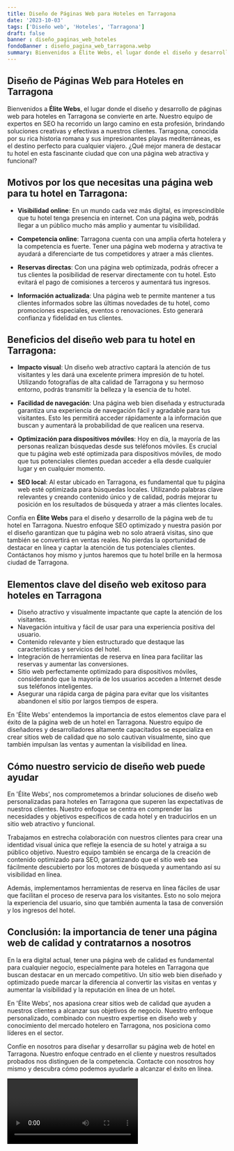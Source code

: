 ```yaml
---
title: Diseño de Páginas Web para Hoteles en Tarragona
date: '2023-10-03'
tags: ['Diseño web', 'Hoteles', 'Tarragona']
draft: false
banner : diseño_paginas_web_hoteles
fondoBanner : diseño_pagina_web_tarragona.webp
summary: Bienvenidos a Élite Webs, el lugar donde el diseño y desarrollo de páginas web para hoteles en Tarragona se convierte en arte. Nuestro equipo de expertos en SEO ha recorrido un largo camino en esta profesión, brindando soluciones creativas y efectivas a nuestros clientes. Tarragona, conocida por su rica historia romana y sus impresionantes playas mediterráneas, es el destino perfecto para cualquier viajero. ¿Qué mejor manera de destacar tu hotel en esta fascinante ciudad que con una página web atractiva y funcional?
---
```


## Diseño de Páginas Web para Hoteles en Tarragona

Bienvenidos a **Élite Webs**, el lugar donde el diseño y desarrollo de páginas web para hoteles en Tarragona se convierte en arte. Nuestro equipo de expertos en SEO ha recorrido un largo camino en esta profesión, brindando soluciones creativas y efectivas a nuestros clientes. Tarragona, conocida por su rica historia romana y sus impresionantes playas mediterráneas, es el destino perfecto para cualquier viajero. ¿Qué mejor manera de destacar tu hotel en esta fascinante ciudad que con una página web atractiva y funcional?

## Motivos por los que necesitas una página web para tu hotel en Tarragona:

- **Visibilidad online**: En un mundo cada vez más digital, es imprescindible que tu hotel tenga presencia en internet. Con una página web, podrás llegar a un público mucho más amplio y aumentar tu visibilidad.

- **Competencia online**: Tarragona cuenta con una amplia oferta hotelera y la competencia es fuerte. Tener una página web moderna y atractiva te ayudará a diferenciarte de tus competidores y atraer a más clientes.

- **Reservas directas**: Con una página web optimizada, podrás ofrecer a tus clientes la posibilidad de reservar directamente con tu hotel. Esto evitará el pago de comisiones a terceros y aumentará tus ingresos.

- **Información actualizada**: Una página web te permite mantener a tus clientes informados sobre las últimas novedades de tu hotel, como promociones especiales, eventos o renovaciones. Esto generará confianza y fidelidad en tus clientes.

## Beneficios del diseño web para tu hotel en Tarragona:

- **Impacto visual**: Un diseño web atractivo captará la atención de tus visitantes y les dará una excelente primera impresión de tu hotel. Utilizando fotografías de alta calidad de Tarragona y su hermoso entorno, podrás transmitir la belleza y la esencia de tu hotel.

- **Facilidad de navegación**: Una página web bien diseñada y estructurada garantiza una experiencia de navegación fácil y agradable para tus visitantes. Esto les permitirá acceder rápidamente a la información que buscan y aumentará la probabilidad de que realicen una reserva.

- **Optimización para dispositivos móviles**: Hoy en día, la mayoría de las personas realizan búsquedas desde sus teléfonos móviles. Es crucial que tu página web esté optimizada para dispositivos móviles, de modo que tus potenciales clientes puedan acceder a ella desde cualquier lugar y en cualquier momento.

- **SEO local**: Al estar ubicado en Tarragona, es fundamental que tu página web esté optimizada para búsquedas locales. Utilizando palabras clave relevantes y creando contenido único y de calidad, podrás mejorar tu posición en los resultados de búsqueda y atraer a más clientes locales.

Confía en **Élite Webs** para el diseño y desarrollo de la página web de tu hotel en Tarragona. Nuestro enfoque SEO optimizado y nuestra pasión por el diseño garantizan que tu página web no solo atraerá visitas, sino que también se convertirá en ventas reales. No pierdas la oportunidad de destacar en línea y captar la atención de tus potenciales clientes. Contáctanos hoy mismo y juntos haremos que tu hotel brille en la hermosa ciudad de Tarragona.

<GifSeo />

<Cta />

## Elementos clave del diseño web exitoso para hoteles en Tarragona

- Diseño atractivo y visualmente impactante que capte la atención de los visitantes.
- Navegación intuitiva y fácil de usar para una experiencia positiva del usuario.
- Contenido relevante y bien estructurado que destaque las características y servicios del hotel.
- Integración de herramientas de reserva en línea para facilitar las reservas y aumentar las conversiones.
- Sitio web perfectamente optimizado para dispositivos móviles, considerando que la mayoría de los usuarios acceden a Internet desde sus teléfonos inteligentes.
- Asegurar una rápida carga de página para evitar que los visitantes abandonen el sitio por largos tiempos de espera.

En 'Élite Webs' entendemos la importancia de estos elementos clave para el éxito de la página web de un hotel en Tarragona. Nuestro equipo de diseñadores y desarrolladores altamente capacitados se especializa en crear sitios web de calidad que no solo cautivan visualmente, sino que también impulsan las ventas y aumentan la visibilidad en línea.

## Cómo nuestro servicio de diseño web puede ayudar

En 'Élite Webs', nos comprometemos a brindar soluciones de diseño web personalizadas para hoteles en Tarragona que superen las expectativas de nuestros clientes. Nuestro enfoque se centra en comprender las necesidades y objetivos específicos de cada hotel y en traducirlos en un sitio web atractivo y funcional.

Trabajamos en estrecha colaboración con nuestros clientes para crear una identidad visual única que refleje la esencia de su hotel y atraiga a su público objetivo. Nuestro equipo también se encarga de la creación de contenido optimizado para SEO, garantizando que el sitio web sea fácilmente descubierto por los motores de búsqueda y aumentando así su visibilidad en línea.

Además, implementamos herramientas de reserva en línea fáciles de usar que facilitan el proceso de reserva para los visitantes. Esto no solo mejora la experiencia del usuario, sino que también aumenta la tasa de conversión y los ingresos del hotel.

## Conclusión: la importancia de tener una página web de calidad y contratarnos a nosotros

En la era digital actual, tener una página web de calidad es fundamental para cualquier negocio, especialmente para hoteles en Tarragona que buscan destacar en un mercado competitivo. Un sitio web bien diseñado y optimizado puede marcar la diferencia al convertir las visitas en ventas y aumentar la visibilidad y la reputación en línea de un hotel.

En 'Élite Webs', nos apasiona crear sitios web de calidad que ayuden a nuestros clientes a alcanzar sus objetivos de negocio. Nuestro enfoque personalizado, combinado con nuestro expertise en diseño web y conocimiento del mercado hotelero en Tarragona, nos posiciona como líderes en el sector.

Confíe en nosotros para diseñar y desarrollar su página web de hotel en Tarragona. Nuestro enfoque centrado en el cliente y nuestros resultados probados nos distinguen de la competencia. Contacte con nosotros hoy mismo y descubra cómo podemos ayudarle a alcanzar el éxito en línea.

<Video />

<CtaBot job='Hoteles' city='Tarragona'/>

<Gmaps query='Tarragona+españa+maps' />